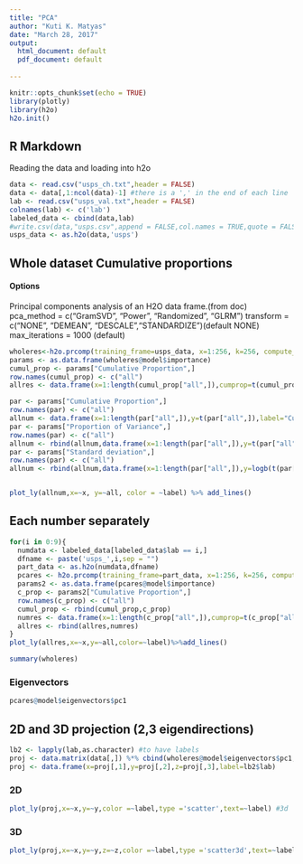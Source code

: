 ```yaml
---
title: "PCA"
author: "Kuti K. Matyas"
date: "March 28, 2017"
output:
  html_document: default
  pdf_document: default
  
---
```


```r
knitr::opts_chunk$set(echo = TRUE)
library(plotly)
library(h2o)
h2o.init()
```

## R Markdown

Reading the data and loading into h2o
```r
data <- read.csv("usps_ch.txt",header = FALSE)
data <- data[,1:ncol(data)-1] #there is a ',' in the end of each line
lab <- read.csv("usps_val.txt",header = FALSE)
colnames(lab) <- c('lab')
labeled_data <- cbind(data,lab)
#write.csv(data,"usps.csv",append = FALSE,col.names = TRUE,quote = FALSE,row.names = FALSE)
usps_data <- as.h2o(data,'usps') 
```


## Whole dataset Cumulative proportions
#### Options
Principal components analysis of an H2O data frame.(from doc) 
pca_method = c("GramSVD", "Power", "Randomized", "GLRM")
transform = c("NONE", "DEMEAN", "DESCALE","STANDARDIZE")(default NONE)
max_iterations = 1000 (default)

```r
wholeres<-h2o.prcomp(training_frame=usps_data, x=1:256, k=256, compute_metrics = TRUE)
params <- as.data.frame(wholeres@model$importance)
cumul_prop <- params["Cumulative Proportion",]
row.names(cumul_prop) <- c("all")
allres <- data.frame(x=1:length(cumul_prop["all",]),cumprop=t(cumul_prop["all",]),label="all",stringsAsFactors=FALSE)


```



```r
par <- params["Cumulative Proportion",]
row.names(par) <- c("all")
allnum <- data.frame(x=1:length(par["all",]),y=t(par["all",]),label="Cumulative Proportion")
par <- params["Proportion of Variance",]
row.names(par) <- c("all")
allnum <- rbind(allnum,data.frame(x=1:length(par["all",]),y=t(par["all",]),label="Proportion of Variance"))
par <- params["Standard deviation",]
row.names(par) <- c("all")
allnum <- rbind(allnum,data.frame(x=1:length(par["all",]),y=logb(t(par["all",]),base = 10),label="Log Standard Deviation"))


plot_ly(allnum,x=~x, y=~all, color = ~label) %>% add_lines() 

```


## Each number separately
```r

for(i in 0:9){
  numdata <- labeled_data[labeled_data$lab == i,]
  dfname <- paste('usps_',i,sep = "")
  part_data <- as.h2o(numdata,dfname) 
  pcares <- h2o.prcomp(training_frame=part_data, x=1:256, k=256, compute_metrics = TRUE,ignore_const_cols = FALSE)
  params2 <- as.data.frame(pcares@model$importance)
  c_prop <- params2["Cumulative Proportion",]
  row.names(c_prop) <- c("all") 
  cumul_prop <- rbind(cumul_prop,c_prop)
  numres <- data.frame(x=1:length(c_prop["all",]),cumprop=t(c_prop["all",]),label=dfname)
  allres <- rbind(allres,numres)
}
plot_ly(allres,x=~x,y=~all,color=~label)%>%add_lines()

```


```r
summary(wholeres)
```





### Eigenvectors
```r
 
pcares@model$eigenvectors$pc1
```
## 2D and 3D projection (2,3 eigendirections){.tabset}
```r
lb2 <- lapply(lab,as.character) #to have labels
proj <- data.matrix(data[,]) %*% cbind(wholeres@model$eigenvectors$pc1,wholeres@model$eigenvectors$pc2,wholeres@model$eigenvectors$pc3)
proj <- data.frame(x=proj[,1],y=proj[,2],z=proj[,3],label=lb2$lab)

```
### 2D
```r
plot_ly(proj,x=~x,y=~y,color =~label,type ='scatter',text=~label) #3d
```

### 3D
```r
plot_ly(proj,x=~x,y=~y,z=~z,color =~label,type ='scatter3d',text=~label) #3d
```




###
